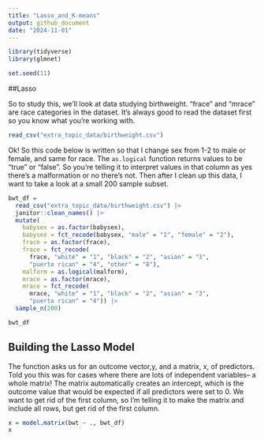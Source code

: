 ```yaml
---
title: "Lasso_and_K-means"
output: github_document
date: "2024-11-01"
---
```


```r
library(tidyverse)
library(glmnet)

set.seed(11)
```

##Lasso 

So to study this, we'll look at data studying birthweight. "frace" and "mrace" are race categories in the dataset. It's always good to read the dataset first so you know what you're working with. 

```r
read_csv("extra_topic_data/birthweight.csv")
```
Ok! So this code below is written so that I change sex from 1-2 to male or female, and same for race. The `as.logical` function returns values to be "true" or "false". So you're telling it to interpret values in that column as yes there's a malformation or no there's not. Then after I clean up this data, I want to take a look at a small 200 sample subset. 

```r
bwt_df = 
  read_csv("extra_topic_data/birthweight.csv") |> 
  janitor::clean_names() |>
  mutate(
    babysex = as.factor(babysex),
    babysex = fct_recode(babysex, "male" = "1", "female" = "2"),
    frace = as.factor(frace),
    frace = fct_recode(
      frace, "white" = "1", "black" = "2", "asian" = "3", 
      "puerto rican" = "4", "other" = "8"),
    malform = as.logical(malform),
    mrace = as.factor(mrace),
    mrace = fct_recode(
      mrace, "white" = "1", "black" = "2", "asian" = "3", 
      "puerto rican" = "4")) |> 
  sample_n(200)

bwt_df
```
## Building the Lasso Model 

The function asks us for an outcome vector,y, and a matrix, x, of predictors. Told you this was for cases where there are lots of independent variables-- a whole matrix! The matrix automatically creates an intercept, which is the outcome value that would be expected if all predictors were set to 0. We want to get rid of the first column, so I'm telling it to make the matrix and include all rows, but get rid of the first column. 

```r
x = model.matrix(bwt ~ ., bwt_df)
x
```

